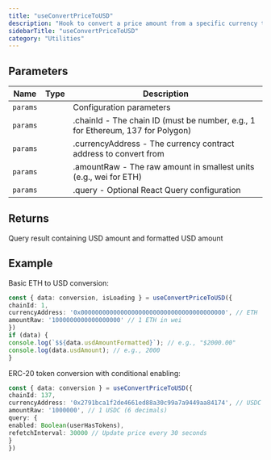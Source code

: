 ```yaml
---
title: "useConvertPriceToUSD"
description: "Hook to convert a price amount from a specific currency to USD Converts cryptocurrency amounts to their USD equivalent using current exchange rates. Fetches currency data and calculates the USD value based on the provided amount and currency address."
sidebarTitle: "useConvertPriceToUSD"
category: "Utilities"
---
```


## Parameters

| Name | Type | Description |
|------|------|-------------|
| `params` |  | Configuration parameters |
| `params` |  | .chainId - The chain ID (must be number, e.g., 1 for Ethereum, 137 for Polygon) |
| `params` |  | .currencyAddress - The currency contract address to convert from |
| `params` |  | .amountRaw - The raw amount in smallest units (e.g., wei for ETH) |
| `params` |  | .query - Optional React Query configuration |

## Returns

Query result containing USD amount and formatted USD amount

## Example

Basic ETH to USD conversion:
```typescript
const { data: conversion, isLoading } = useConvertPriceToUSD({
chainId: 1,
currencyAddress: '0x0000000000000000000000000000000000000000', // ETH
amountRaw: '1000000000000000000' // 1 ETH in wei
})
if (data) {
console.log(`$${data.usdAmountFormatted}`); // e.g., "$2000.00"
console.log(data.usdAmount); // e.g., 2000
}
```

ERC-20 token conversion with conditional enabling:
```typescript
const { data: conversion } = useConvertPriceToUSD({
chainId: 137,
currencyAddress: '0x2791bca1f2de4661ed88a30c99a7a9449aa84174', // USDC on Polygon
amountRaw: '1000000', // 1 USDC (6 decimals)
query: {
enabled: Boolean(userHasTokens),
refetchInterval: 30000 // Update price every 30 seconds
}
})
```

